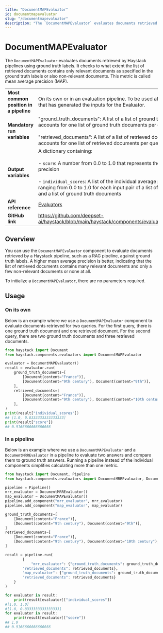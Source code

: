 ```yaml
---
title: "DocumentMAPEvaluator"
id: documentmapevaluator
slug: "/documentmapevaluator"
description: "The `DocumentMAPEvaluator` evaluates documents retrieved by Haystack pipelines using ground truth labels. It checks to what extent the list of retrieved documents contains only relevant documents as specified in the ground truth labels or also non-relevant documents. This metric is called mean average precision (MAP)."
---
```


# DocumentMAPEvaluator

The `DocumentMAPEvaluator` evaluates documents retrieved by Haystack pipelines using ground truth labels. It checks to what extent the list of retrieved documents contains only relevant documents as specified in the ground truth labels or also non-relevant documents. This metric is called mean average precision (MAP).

|  |  |
| --- | --- |
| **Most common position in a pipeline** | On its own or in an evaluation pipeline. To be used after a separate pipeline that has generated the inputs for the Evaluator. |
| **Mandatory run variables** | "ground_truth_documents": A list of a list of ground truth documents. This accounts for one list of ground truth documents per question.  <br /> <br />"retrieved_documents": A list of a list of retrieved documents. This accounts for one list of retrieved documents per question. |
| **Output variables** | A dictionary containing:  <br /> <br />\- `score`: A number from 0.0 to 1.0 that represents the mean average precision  <br /> <br />- `individual_scores`: A list of the individual average precision scores ranging from 0.0 to 1.0 for each input pair of a list of retrieved documents and a list of ground truth documents |
| **API reference** | [Evaluators](/reference/evaluators-api) |
| **GitHub link** | https://github.com/deepset-ai/haystack/blob/main/haystack/components/evaluators/document_map.py |

## Overview

You can use the `DocumentMAPEvaluator` component to evaluate documents retrieved by a Haystack pipeline, such as a RAG pipeline, against ground truth labels. A higher mean average precision is better, indicating that the list of retrieved documents contains many relevant documents and only a few non-relevant documents or none at all.

To initialize a `DocumentMAPEvaluator`, there are no parameters required.

## Usage

### On its own

Below is an example where we use a `DocumentMAPEvaluator` component to evaluate documents retrieved for two queries. For the first query, there is one ground truth document and one retrieved document. For the second query, there are two ground truth documents and three retrieved documents.

```python
from haystack import Document
from haystack.components.evaluators import DocumentMAPEvaluator

evaluator = DocumentMAPEvaluator()
result = evaluator.run(
    ground_truth_documents=[
        [Document(content="France")],
        [Document(content="9th century"), Document(content="9th")],
    ],
    retrieved_documents=[
        [Document(content="France")],
        [Document(content="9th century"), Document(content="10th century"), Document(content="9th")],
    ],
)
print(result["individual_scores"])
## [1.0, 0.8333333333333333]
print(result["score"])
## 0.9166666666666666
```

### In a pipeline

Below is an example where we use a `DocumentMAPEvaluator` and a `DocumentMRREvaluator` in a pipeline to evaluate two answers and compare them to ground truth answers. Running a pipeline instead of the individual components simplifies calculating more than one metric.

```python
from haystack import Document, Pipeline
from haystack.components.evaluators import DocumentMRREvaluator, DocumentMAPEvaluator

pipeline = Pipeline()
mrr_evaluator = DocumentMRREvaluator()
map_evaluator = DocumentMAPEvaluator()
pipeline.add_component("mrr_evaluator", mrr_evaluator)
pipeline.add_component("map_evaluator", map_evaluator)

ground_truth_documents=[
    [Document(content="France")],
    [Document(content="9th century"), Document(content="9th")],
]
retrieved_documents=[
    [Document(content="France")],
    [Document(content="9th century"), Document(content="10th century"), Document(content="9th")],
]

result = pipeline.run(
		{
			"mrr_evaluator": {"ground_truth_documents": ground_truth_documents,
	    "retrieved_documents": retrieved_documents},
	    "map_evaluator": {"ground_truth_documents": ground_truth_documents,
	    "retrieved_documents": retrieved_documents}
    }
)

for evaluator in result:
    print(result[evaluator]["individual_scores"])
#[1.0, 1.0]
#[1.0, 0.8333333333333333]
for evaluator in result:
    print(result[evaluator]["score"])
## 1.0
## 0.9166666666666666
```

